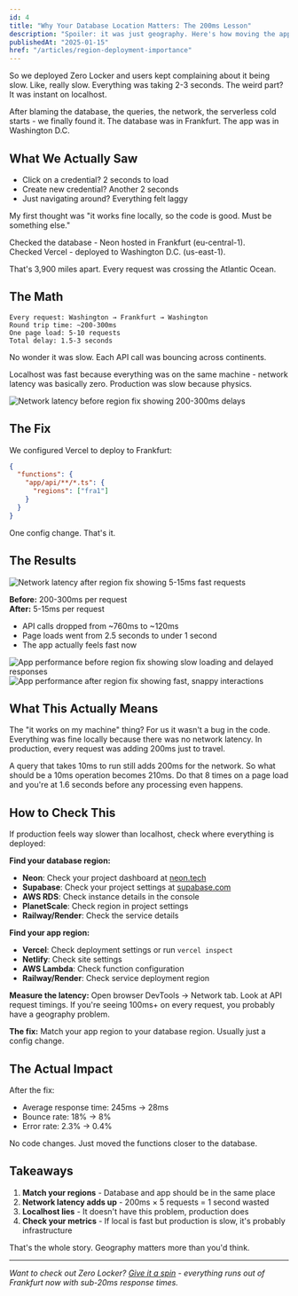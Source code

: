 ```yaml
---
id: 4
title: "Why Your Database Location Matters: The 200ms Lesson"
description: "Spoiler: it was just geography. Here's how moving the app closer to the database turned 2 second delays into sub-200ms responses."
publishedAt: "2025-01-15"
href: "/articles/region-deployment-importance"
---
```


So we deployed Zero Locker and users kept complaining about it being slow. Like, really slow. Everything was taking 2-3 seconds. The weird part? It was instant on localhost.

After blaming the database, the queries, the network, the serverless cold starts - we finally found it. The database was in Frankfurt. The app was in Washington D.C.

## What We Actually Saw

- Click on a credential? 2 seconds to load
- Create new credential? Another 2 seconds
- Just navigating around? Everything felt laggy

My first thought was "it works fine locally, so the code is good. Must be something else."

Checked the database - Neon hosted in Frankfurt (eu-central-1).  
Checked Vercel - deployed to Washington D.C. (us-east-1).

That's 3,900 miles apart. Every request was crossing the Atlantic Ocean.

## The Math

```
Every request: Washington → Frankfurt → Washington
Round trip time: ~200-300ms
One page load: 5-10 requests
Total delay: 1.5-3 seconds
```

No wonder it was slow. Each API call was bouncing across continents.

Localhost was fast because everything was on the same machine - network latency was basically zero. Production was slow because physics.

<div className="my-8">
  <img
    src="/articles/region-deployment-network-before.gif"
    alt="Network latency before region fix showing 200-300ms delays"
    width={1200}
    height={800}
    className="w-full rounded-lg border"
  />
</div>

## The Fix

We configured Vercel to deploy to Frankfurt:

```json
{
  "functions": {
    "app/api/**/*.ts": {
      "regions": ["fra1"]
    }
  }
}
```

One config change. That's it.

## The Results

<div className="my-8">
  <img
    src="/articles/region-deployment-network-after.gif"
    alt="Network latency after region fix showing 5-15ms fast requests"
    width={1200}
    height={800}
    className="w-full rounded-lg border"
  />
</div>

**Before:** 200-300ms per request  
**After:** 5-15ms per request

- API calls dropped from ~760ms to ~120ms
- Page loads went from 2.5 seconds to under 1 second
- The app actually feels fast now

<div className="my-8">
  <img
    src="/articles/region-deployment-app-before.gif"
    alt="App performance before region fix showing slow loading and delayed responses"
    width={1200}
    height={800}
    className="w-full rounded-lg border"
  />
</div>

<div className="my-8">
  <img
    src="/articles/region-deployment-app-after.gif"
    alt="App performance after region fix showing fast, snappy interactions"
    width={1200}
    height={800}
    className="w-full rounded-lg border"
  />
</div>

## What This Actually Means

The "it works on my machine" thing? For us it wasn't a bug in the code. Everything was fine locally because there was no network latency. In production, every request was adding 200ms just to travel.

A query that takes 10ms to run still adds 200ms for the network. So what should be a 10ms operation becomes 210ms. Do that 8 times on a page load and you're at 1.6 seconds before any processing even happens.

## How to Check This

If production feels way slower than localhost, check where everything is deployed:

**Find your database region:**

- **Neon**: Check your project dashboard at [neon.tech](https://neon.tech)
- **Supabase**: Check your project settings at [supabase.com](https://supabase.com)
- **AWS RDS**: Check instance details in the console
- **PlanetScale**: Check region in project settings
- **Railway/Render**: Check the service details

**Find your app region:**

- **Vercel**: Check deployment settings or run `vercel inspect`
- **Netlify**: Check site settings
- **AWS Lambda**: Check function configuration
- **Railway/Render**: Check service deployment region

**Measure the latency:**
Open browser DevTools → Network tab. Look at API request timings. If you're seeing 100ms+ on every request, you probably have a geography problem.

**The fix:** Match your app region to your database region. Usually just a config change.

## The Actual Impact

After the fix:

- Average response time: 245ms → 28ms
- Bounce rate: 18% → 8%
- Error rate: 2.3% → 0.4%

No code changes. Just moved the functions closer to the database.

## Takeaways

1. **Match your regions** - Database and app should be in the same place
2. **Network latency adds up** - 200ms × 5 requests = 1 second wasted
3. **Localhost lies** - It doesn't have this problem, production does
4. **Check your metrics** - If local is fast but production is slow, it's probably infrastructure

That's the whole story. Geography matters more than you'd think.

---

_Want to check out Zero Locker? [Give it a spin](/register) - everything runs out of Frankfurt now with sub-20ms response times._
